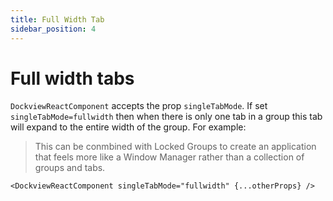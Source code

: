 ```yaml
---
title: Full Width Tab
sidebar_position: 4
---
```



# Full width tabs

`DockviewReactComponent` accepts the prop `singleTabMode`. If set `singleTabMode=fullwidth` then when there is only one tab in a group this tab will expand
to the entire width of the group. For example:

> This can be conmbined with <Link to="./dockview/#locked-group">Locked Groups</Link> to create an application that feels more like a Window Manager
> rather than a collection of groups and tabs.

```tsx
<DockviewReactComponent singleTabMode="fullwidth" {...otherProps} />
```

<MultiFrameworkContainer
    sandboxId="fullwidthtab-dockview"
    react={DockviewNative}
    typescript={attachNativeDockview}
/>

